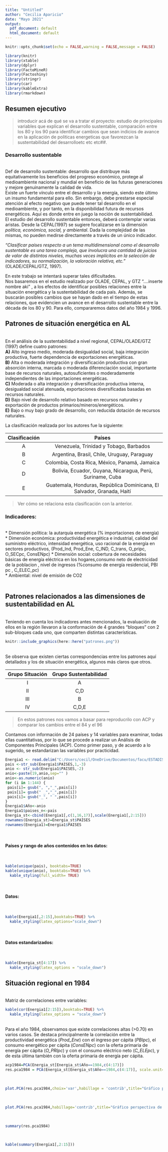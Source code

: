 ```yaml
---
title: "Untitled"
author: "Cecilia Aparicio"
date: "Mayo 2021"
output:
  pdf_document: default
  html_document: default
---
```


```r
knitr::opts_chunk$set(echo = FALSE,warning = FALSE,message = FALSE)
``` 

```r
library(knitr)
library(xtable)
library(dplyr)
library(FactoMineR)
library(Factoshiny)
library(stringr)
library(car)
library(kableExtra)
library(rmarkdown)
```
## Resumen ejecutivo

>introducir acá de qué se va a tratar el proyecto: estudio de principales variables que explican el desarrollo sustentable, comparación entre los 80 y los 90 para identificar cambios que sean indicios de avance en la aplicación de politicas energeticas que favorezcan la sustentabilidad del desarrolloetc etc etc##.

### Desarrollo sustentable
\
Def de desarrollo sustentable: desarrollo que distribuye más equitativamente los beneficios del progreso económico, protege al medioambiente nacional y mundial en beneficio de las futuras generaciones y mejore genuinamente la calidad de vida.
\
Existe un fuerte vínculo entre el desarrollo y la energía, siendo este último un insumo fundamental para ello. Sin embargo, debe prestarse especial atención al efecto negativo que puede tener tal desarrollo en el medioambiente, y por tanto, en la disponibilidad futura de recursos energéticos. Aquí es donde entre en juego la noción de sustentabilidad.
\
El estudio del desarrollo sustentable entonces, deberá contemplar varias aristas. Desde la CEPAL(1997) se sugiere focalizarse en la dimensión *política, económica, social, y ambiental*. Dada la complejidad de las mismas, no pueden medirse directamente a través de un único indicador.

*"Clasificar países respecto a un tema multidimensional como el desarrollo sustentable es una tarea compleja, que involucra una cantidad de juicios de valor de distintos niveles, muchas veces implícitos en la selección de indicadores, su normalización, la valoración relativa, etc."* (OLADE/CEPAL/GTZ, 1997). 

En este trabajo se intentará superar tales dificultades.
\
Nos basaremos en el estudio realizado por OLADE, CEPAL, y GTZ "....inserte nombre aki" , a los efectos de identificar posibles relaciones entre la situación energética y la sustentabilidad de cada país. Además, se buscarán posibles cambios que se hayan dado en el tiempo de estas relaciones, que evidencien un avance en el desarrollo sustentable entre la década de los 80 y 90. Para ello, compararemos datos del año 1984 y 1996.
\

## Patrones de situación energética en AL
\
En el análisis de la sustentabilidad a nivel regional, CEPAL/OLADE/GTZ (1997) define cuatro patrones:
\
**A)** Alto ingreso medio, moderada desigualdad social, baja integración productiva, fuerte dependencia de exportaciones energéticas. \
**B)** Alta o moderada integración y diversificación productiva con gran absorción interna, marcada o moderada diferenciación social, importante base de recursos naturales, autosuficientes o moderadamente independientes de las importaciones energéticas. \
**C)** Moderada o alta integración y diversificación productiva interna, desigualdad social atenuada, exportaciones diversificadas basadas en recursos naturales. \
**D)** Bajo nivel de desarrollo relativo basado en recursos naturales y exportación de productos primarios/mineros/energéticos. \
**E)** Bajo o muy bajo grado de desarrollo, con reducida dotación de recursos naturales. \

La clasificación realizada por los autores fue la siguiente:
\

| **Clasificación** | **Países**                                                               |  
|:-----------------:|:------------------------------------------------------------------------:| 
| A                 | Venezuela, Trinidad y Tobago, Barbados                                   | 
| B                 | Argentina, Brasil, Chile, Uruguay, Paraguay                              | 
| C                 | Colombia, Costa Rica, México, Panamá, Jamaica                            | 
| D                 | Bolivia, Ecuador, Guyana, Nicaragua, Perú, Suriname, Cuba                | 
| E                 | Guatemala, Honduras, República Dominicana, El Salvador, Granada, Haití   | 
>Ver cómo se relaciona esta clasificación con la anterior.

### Indicadores:
\
* Dimensión política: la autarquía energética (% importaciones de energía) \
* Dimensión económica: productividad energética e industrial, calidad del suministro eléctrico, intensidad energética, uso racional de la energía en sectores productivos, (Prod_Ind, Prod_Ene, C_IND, C_trans, O_pripc, O_SECpc, ConsENpc)
* Dimensión social: cobertura de necesidades básicas de energía eléctrica en los hogares,consumo neto de electricidad de la poblacion , nivel de ingresos (%consumo de energía residencial, PBI pc , C_ELEC_pc) \
* Ambiental: nivel de emisión de CO2 \
\

## Patrones relacionados a las dimensiones de sustentabilidad en AL
\
Teniendo en cuenta los indicadores antes mencionados, la evaluación de ellos en la región llevaron a la conformación de 4 grandes "bloques" con 2 sub-bloques cada uno, que comparten distintas características.
\
```r
knitr::include_graphics(here::here("patrones.png"))
```
\
Se observa que existen ciertas correspondencias entre los patrones aquí detallados y los de situación energética, algunos más claros que otros.
\

|Grupo Situación        | Grupo Sustentabilidad |
|:---------------------:|:---------------------:|
| I                     | A                     |
| II                    | C,D                   |
| III                   | B                     |
| IV                    | C,D,E                 |

> En estos patrones nos vamos a basar para reproducrilo con ACP y comparar los cambios entre el 84 y el 96

Contamos con información de 24 países y 14 variables para examinar, todas ellas cuantitativas, por lo que se procede a realizar un Análisis de Componentes Principales (ACP).
Como primer paso, y de acuerdo a lo sugerido, se estandarizan las variables por practicidad.


```r
Energia1 <- read.delim("C:/Users/cecil/OneDrive/Documentos/facu/ESTADISTICA/AMulti/Proyecto/Energia1.txt")
pais <-str_sub(Energia1$PAISES,1,-3)
anio <- str_sub(Energia1$PAISES,-2)
anio<-paste(19,anio,sep="" )
anio<-as.numeric(anio)
for (i in 1:144) {
 pais[i]= gsub(", ","_",pais[i])
 pais[i]= gsub(" _","_",pais[i])
 pais[i]= gsub("_", " ",pais[i])
}
Energia1$Año<-anio
Energia1$paises_n<-pais
Energia_st<-cbind(Energia1[,c(1,16,17)],scale(Energia1[,2:15]))
rownames(Energia_st)=Energia_st$PAISES
rownames(Energia1)=Energia1$PAISES
```
\

#### Países y rango de años contenidos en los datos:

\ 
```r
kable(unique(pais), booktabs=TRUE)
kable(unique(anio), booktabs=TRUE) %>% 
  kable_styling(full_width= TRUE)
```
\

#### Datos:

\
```r
kable(Energia1[,2:15],booktabs=TRUE) %>% 
  kable_styling(latex_options="scale_down")
```
\

#### Datos estandarizados:

\
```r
kable(Energia_st[4:17]) %>% 
  kable_styling(latex_options = "scale_down")
```

## Situación regional en 1984

\
Matriz de correlaciones entre variables:
\
```r
kable(cor(Energia1[2:15]),booktabs=TRUE) %>% 
  kable_styling(latex_options = "scale_down")
```

\
Para el año 1984, observamos que existe correlaciones altas (>0.70) en varios casos. Se destaca principalmente la correlación entre la productividad energética (*Prod_Ene*) con el ingreso per cápita (*PBIpc*), el consumo energético per cápita (*ConsENpc*) con la oferta primaria de energía per cápita (*O_PRIpc*) y con el consumo eléctrico neto (*C_ELEpc*), y de esta última también con la oferta primaria de energía per cápita.
\


```r
acp1984=PCA(Energia_st[Energia_st$Año==1984,c(4:17)])
res.pca1984 = PCA(Energia_st[Energia_st$Año==1984,c(4:17)], scale.unit=TRUE, ncp=5, graph = FALSE)
```
\
```r
plot.PCA(res.pca1984,choix='var',habillage = 'contrib',title="Gráfico perspectiva de las variables")

```
\
```r
plot.PCA(res.pca1984,habillage='contrib',title="Gráfico perspectiva de países",col.ind='#ED1536')
```
\






```r
summary(res.pca1984)
```




\

```r
kable(summary(Energia1[,2:15]))
```
